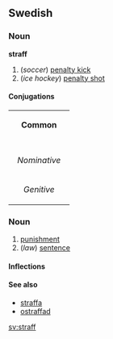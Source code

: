 ==Swedish==
===Noun===
'''straff'''
#(''soccer'') [[penalty kick]]
#(''ice hockey'') [[penalty shot]]
====Conjugations====
{| border=1 cellspacing=0 
| bgcolor=#FFFFF0 colspan=5 align=center | '''Common''' 
|- 
|- bgcolor=#FFFFF0 align=center 
! rowspan=2 | 
| colspan=2 width=105 | ''Singular'' 
| colspan=2 | ''Plural'' 
|- bgcolor=#FFFFF0 align=center 
| width=105 | ''Indefinite'' 
| width=105 | ''Definite'' 
| width=105 | ''Indefinite'' 
|  width=105 | ''Definite'' 
|- align=center 
| width=105 bgcolor=#FFFFF0 | ''Nominative'' 
| [[straff]] 
| [[straffen]] 
| [[straffar]] 
| [[straffarna]] 
|- align=center 
| width=105 bgcolor=#FFFFF0 | ''Genitive'' 
| [[straffs]] 
| [[straffens]] 
| [[straffars]] 
| [[straffarnas]]
|} 

===Noun===
#[[punishment]]
#(''law'') [[sentence]]

====Inflections====
{{sv-noun|gender=Neuter|straff|straffet|straff|straffen|straffs|straffets|straffs|straffens}}

====See also====
*[[straffa]]
*[[ostraffad]]

[[sv:straff]]